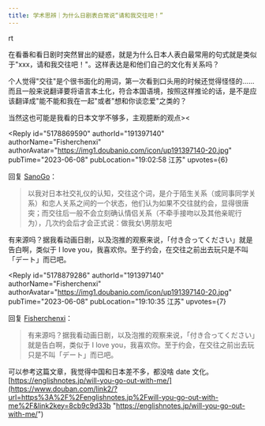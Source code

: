 ```yaml
---
title: 学术思辨｜为什么日剧表白常说“请和我交往吧！”
---
```



<Forum groupName="古怪问题研究中心" groupUrl="https://www.douban.com/group/philosophasters/" archivedAt="2025-05-16T14:29:04.360Z">
  <Post
    id="289614360"
    title="学术思辨｜为什么日剧表白常说“请和我交往吧！”"
    url="https://www.douban.com/group/topic/289614360/?_spm_id=MTgxMjQ2OTcy"
    pubTime="2023-06-18"
    highlightUserId="191397140"
  >
rt

在看番和看日剧时突然冒出的疑惑，就是为什么日本人表白最常用的句式就是类似于"xxx，请和我交往吧！"。这样表达是和他们自己的文化有关系吗？

个人觉得"交往"是个很书面化的用词，第一次看到口头用的时候还觉得怪怪的......而且一般来说翻译要将语言本土化，符合本国语境，按照这样推论的话，是不是应该翻译成"能不能和我在一起"或者"想和你谈恋爱"之类的？

当然这也可能是我看的日本文学不够多，主观臆断的观点\>\<

<Reply
  id="5178869590"
  authorId="191397140"
  authorName="Fisherchenxi"
  authorAvatar="https://img1.doubanio.com/icon/up191397140-20.jpg"
  pubTime="2023-06-08"
  pubLocation="19:02:58 江苏"
  upvotes={6}
>
回复 [SanoGo](https://www.douban.com/people/88260758/)：
> 以我对日本社交礼仪的认知，交往这个词，是介于陌生关系（或同事同学关系）和恋人关系之间的一个状态，他们认为如果不交往就约会，显得很唐突；而交往后一般不会立刻确认情侣关系（不牵手接吻以及其他亲昵行为），几次约会后才会正式说：做我女\\男朋友吧

有来源吗？据我看动画日剧，以及泡推的观察来说，「付き合ってください」就是告白啊，类似于
I love
you，我喜欢你。至于约会，在交往之前出去玩只是不叫「デート」而已吧。
</Reply>

<Reply
  id="5178879286"
  authorId="191397140"
  authorName="Fisherchenxi"
  authorAvatar="https://img1.doubanio.com/icon/up191397140-20.jpg"
  pubTime="2023-06-08"
  pubLocation="19:10:35 江苏"
  upvotes={7}
>
回复 [Fisherchenxi](https://www.douban.com/people/191397140/)：
> 有来源吗？据我看动画日剧，以及泡推的观察来说，「付き合ってください」就是告白啊，类似于
I love
you，我喜欢你。至于约会，在交往之前出去玩只是不叫「デート」而已吧。

可以参考这篇文章，我觉得中国和日本差不多，都没啥 date 文化。
[https://englishnotes.jp/will-you-go-out-with-me/](https://www.douban.com/link2/?url=https%3A%2F%2Fenglishnotes.jp%2Fwill-you-go-out-with-me%2F&link2key=8cb9c9d33b "https://englishnotes.jp/will-you-go-out-with-me/")
</Reply>
  </Post>
</Forum>
